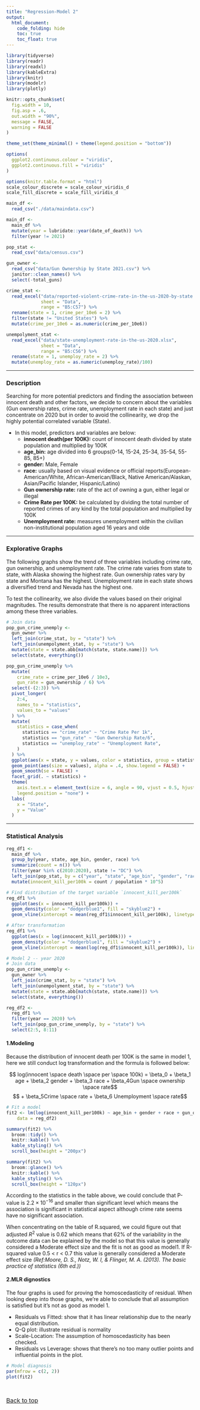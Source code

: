 ```yaml
---
title: "Regression-Model 2"
output: 
  html_document: 
    code_folding: hide
    toc: true
    toc_float: true
---
```


```r
library(tidyverse)
library(readr)
library(readxl)
library(kableExtra)
library(knitr)
library(modelr)
library(plotly)

knitr::opts_chunk$set(
  fig.width = 10,
  fig.asp = .6,
  out.width = "90%",
  message = FALSE,
  warning = FALSE
)

theme_set(theme_minimal() + theme(legend.position = "bottom"))

options(
  ggplot2.continuous.colour = "viridis",
  ggplot2.continuous.fill = "viridis"
)

options(knitr.table.format = "html")
scale_colour_discrete = scale_colour_viridis_d
scale_fill_discrete = scale_fill_viridis_d
```


```r
main_df <- 
  read_csv("./data/maindata.csv")

main_df <- 
  main_df %>% 
  mutate(year = lubridate::year(date_of_death)) %>% 
  filter(year != 2021)
```

```r
pop_stat <- 
  read_csv("data/census.csv")
```

```r
gun_owner <- 
  read_csv("data/Gun Ownership by State 2021.csv") %>% 
  janitor::clean_names() %>% 
  select(-total_guns)
```

```r
crime_stat <- 
  read_excel("data/reported-violent-crime-rate-in-the-us-2020-by-state.xlsx", 
             sheet = "Data",
             range = "B5:C57") %>%
  rename(state = 1, crime_per_10e6 = 2) %>% 
  filter(state != "United States") %>% 
  mutate(crime_per_10e6 = as.numeric(crime_per_10e6))
```

```r
unempolyment_stat <- 
  read_excel("data/state-unemployment-rate-in-the-us-2020.xlsx", 
             sheet = "Data",
             range = "B5:C56") %>% 
  rename(state = 1, unemploy_rate = 2) %>% 
  mutate(unemploy_rate = as.numeric(unemploy_rate)/100)
```


---------------------------------------------------

### Description

Searching for more potential predictors and finding the association between innocent death and other factors, we decide to concern about the variables (Gun ownership rates, crime rate, unemployment rate in each state) and just concentrate on 2020 but in order to avoid the collinearity, we drop the highly potential correlated variable (State). 

+ In this model, predictors and variables are below:
  + **innocent death(per 100K):** count of innocent death divided by state population and multiplied by 100K
  + **age_bin:** age divided into 6 groups(0-14, 15-24, 25-34, 35-54, 55-85, 85+)
  + **gender:** Male, Female
  + **race:** usually based on visual evidence or official reports(European-American/White, African-American/Black, Native American/Alaskan, Asian/Pacific Islander, Hispanic/Latino)
  + **Gun ownership rate:** rate of the act of owning a gun, either legal or illegal
  + **Crime Rate per 100K:** be calculated by dividing the total number of reported crimes of any kind by the total population and multiplied by 100K
  + **Unemployment rate:** measures unemployment within the civilian non-institutional population aged 16 years and olde

---------------------------------------------------

### Explorative Graphs

The following graphs show the trend of three variables including crime rate, gun ownership, and unemployment rate. The crime rate varies from state to state, with Alaska showing the highest rate. Gun ownership rates vary by state and Montana has the highest. Unemployment rate in each state shows a diversified trend and Nevada has the highest one.

To test the collinearity, we also divide the values based on their original magnitudes. The results demonstrate that there is no apparent interactions among these three variables.

```r
# Join data
pop_gun_crime_unemply <- 
  gun_owner %>% 
  left_join(crime_stat, by = "state") %>% 
  left_join(unempolyment_stat, by = "state") %>% 
  mutate(state = state.abb[match(state, state.name)]) %>% 
  select(state, everything())

pop_gun_crime_unemply %>% 
  mutate(
    crime_rate = crime_per_10e6 / 10e3,
    gun_rate = gun_ownership / 6) %>% 
  select(-(2:3)) %>% 
  pivot_longer(
    2:4,
    names_to = "statistics",
    values_to = "values"
  ) %>%
  mutate(
    statistics = case_when(
      statistics == "crime_rate" ~ "Crime Rate Per 1k",
      statistics == "gun_rate" ~ "Gun Ownership Rate/6",
      statistics == "unemploy_rate" ~ "Unemployment Rate",
    )
  ) %>% 
  ggplot(aes(x = state, y = values, color = statistics, group = statistics)) + 
  geom_point(aes(size = values), alpha = .4, show.legend = FALSE) + 
  geom_smooth(se = FALSE) +
  facet_grid(. ~ statistics) + 
  theme(
    axis.text.x = element_text(size = 6, angle = 90, vjust = 0.5, hjust = 1),
    legend.position = "none") + 
  labs(
    x = "State",
    y = "Value"
  )
```

---------------------------------------------------

### Statistical Analysis

```r
reg_df1 <- 
  main_df %>% 
  group_by(year, state, age_bin, gender, race) %>% 
  summarize(count = n()) %>% 
  filter(year %in% c(2010:2020), state != "DC") %>% 
  left_join(pop_stat, by = c("year", "state", "age_bin", "gender", "race")) %>% 
  mutate(innocent_kill_per100k = count / population * 10^5)

# Find distribution of the target variable `innocent_kill_per100k`
reg_df1 %>% 
  ggplot(aes(x = innocent_kill_per100k)) + 
  geom_density(color = "dodgerblue1", fill = "skyblue2") + 
  geom_vline(xintercept = mean(reg_df1$innocent_kill_per100k), linetype = "dotted")

# After transformation
reg_df1 %>% 
  ggplot(aes(x = log(innocent_kill_per100k))) + 
  geom_density(color = "dodgerblue1", fill = "skyblue2") + 
  geom_vline(xintercept = mean(log(reg_df1$innocent_kill_per100k)), linetype = "dotted")
```

```r
# Model 2 -- year 2020
# Join data
pop_gun_crime_unemply <- 
  gun_owner %>% 
  left_join(crime_stat, by = "state") %>% 
  left_join(unempolyment_stat, by = "state") %>% 
  mutate(state = state.abb[match(state, state.name)]) %>% 
  select(state, everything())

reg_df2 <- 
  reg_df1 %>% 
  filter(year == 2020) %>% 
  left_join(pop_gun_crime_unemply, by = "state") %>% 
  select(2:5, 8:11)
```

#### 1.Modeling

Because the distribution of innocent death per 100K is the same in model 1, here we still conduct log transformation and the formula is followed below:

$$ log(innocent \space death \space per \space 100k) = \beta_0 + \beta_1 age + \beta_2 gender + \beta_3 race + \beta_4Gun \space ownership \space rate$$ 
$$ + \beta_5Crime \space rate + \beta_6 Unemployment \space rate$$
```r
# Fit a model
fit2 <- lm(log(innocent_kill_per100k) ~ age_bin + gender + race + gun_ownership + crime_per_10e6 + unemploy_rate, 
    data = reg_df2)

summary(fit2) %>% 
  broom::tidy() %>% 
  knitr::kable() %>%
  kable_styling() %>% 
  scroll_box(height = "200px")

summary(fit2) %>% 
  broom::glance() %>% 
  knitr::kable() %>% 
  kable_styling() %>% 
  scroll_box(height = "120px")
```

According to the statistics in the table above, we could conclude that P-value is $2.2 \times 10^{-16}$ and smaller than significant level which means the association is significant in statistical aspect although crime rate seems have no significant association.

When concentrating on the table of R.squared, we could figure out that adjusted $R^2$ value is 0.62 which means that 62% of the variability in the outcome data can be explained by the model so that this value is generally considered a Moderate effect size and the fit is not as good as model1. If R-squared value 0.5 < r < 0.7 this value is generally considered a Moderate effect size *(Ref:Moore, D. S., Notz, W. I, & Flinger, M. A. (2013). The basic practice of statistics (6th ed.))*

#### 2.MLR dignostics

The four graphs is used for proving the homoscedasticity of residual. When looking deep into those graphs, we're able to conclude that all assumption is satisfied but it's not as good as model 1.

* Residuals vs Fitted: show that it has linear relationship due to the nearly equal distribution.
* Q-Q plot: illustrate residual is normality
* Scale-Location: The assumption of homoscedasticity has been checked.
* Residuals vs Leverage: shows that there's no too many outlier points and influential points in the plot.

```r
# Model diagnosis
par(mfrow = c(2, 2))
plot(fit2)
```

<br>

<font size="3"><a href = "#top" target = "_self">Back to top</a></font>